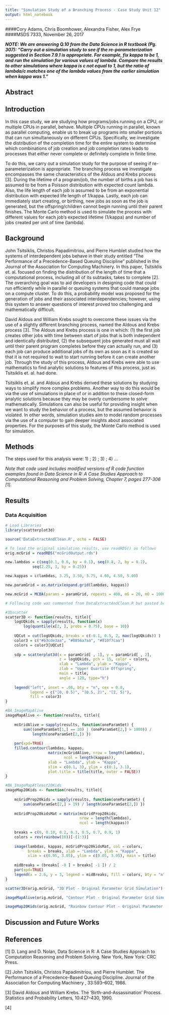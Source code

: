 ```yaml
---
title: "Simulation Study of a Branching Process - Case Study Unit 12"
output: html_notebook
---
```



####Cory Adams, Chris Boomhower, Alexandra Fisher, Alex Frye
####MSDS 7333, November 26, 2017

***NOTE: We are answering Q.10 from the Data Science in R textbook (Pg. 307): "Carry out a simulation study to see if the re-parameterization suggested in Section 7.9.1 is appropriate. For example, fix kappa to be 1, and run the simulation for various values of lambda. Compare the results to other simulations where kappa is c not equal to 1, but the ratio of lambda/c matches one of the lambda values from the earlier simulation when kappa was 1."***


## Abstract


## Introduction
In this case study, we are studying how programs/jobs running on a CPU, or multiple CPUs in parallel, behave. Multiple CPUs running in parallel, known as parallel computing, enable us to break up programs into smaller portions that can run simultaneously on different CPUs. Specifically, we investigate the distribution of the completion time for the entire system to determine which combinations of job creation and job completion rates leads to processes that either never complete or definitely complete in finite time. 

To do this, we carry out a simulation study for the purpose of seeing if re-parameterization is appropriate. The branching process we investigate encompasses the same characteristics of the Aldous and Krebs process [3]. During the lifetime of a program/job, the number of births a job has is assumed to be from a Poisson distribution with expected count lambda. Also, the life length of each job is assumed to be from an exponential distribution with expected life length of 1/kappa. Lastly, each job can immediately start creating, or birthing, new jobs as soon as the job is generated, but the offspring/children cannot begin running until their parent finishes. The Monte Carlo method is used to simulate the process with different values for each job's expected lifetime (1/kappa) and number of jobs created per unit of time (lambda). 


## Background
John Tsitsiklis, Christos Papadimitriou, and Pierre Humblet studied how the systems of interdependent jobs behave in their study entitled “The Performance of a Precedence-Based Queuing Discipline” published in the Journal of the Association for Computing Machinery. In this paper, Tsitsiklis et. al. focused on finding the distribution of the length of time that a computational process, including all of its subtasks, takes to complete [2]. The overarching goal was to aid developers in designing code that could run efficiently while in parallel or queuing systems that could manage jobs on a compute cluster. To do this, a probability model was proposed for the generation of jobs and their associated interdependencies; however, using this system to answer questions of interest proved too challenging and mathematically difficult. 

David Aldous and William Krebs sought to overcome these issues via the use of a slightly different branching process, named the Aldous and Krebs process [3]. The Aldous and Krebs process is one in which: (1) the first job creates other jobs with time between start of jobs that is both independent and identically distributed, (2) the subsequent jobs generated must all wait until their parent program completes before they can actually run, and (3) each job can produce additional jobs of its own as soon as it is created so that it is not required to wait to start running before it can create another job. Through the study of this process, Aldous and Krebs were able to use mathematics to find analytic solutions to features of this process, just as Tsitsiklis et. al. had done. 

Tsitsiklis et. al. and Aldous and Krebs derived these solutions by studying ways to simplify more complex problems. Another way to do this would be via the use of simulations in place of or in addition to these closed-form analytic solutions because they may be overly cumbersome to solve mathematically. Simulations can also be useful for providing insight when we want to study the behavior of a process, but the assumed behavior is violated. In other words, simulation studies aim to model random processes via the use of a computer to gain deeper insights about associated properties. For the purposes of this study, the Monte Carlo method is used for simulation. 


## Methods
The steps used for this analysis were: 1) ; 2) ; 3) ; 4) ...

*Note that code used includes modified versions of R code function examples found in Data Science in R: A Case Studies Approach to Computational Reasoning and Problem Solving, Chapter 7, pages 277-306 [1].*

## Results

### Data Acquisition
```r
# Load Libraries
library(scatterplot3d)
```



```r
source('DataExtractAndClean.R', echo = FALSE)
```

```r
# To load the original simulation results, use readRDS() as follows
orig.mcGrid = readRDS("mcGridOutput.rds")

new.lambdas = c(seq(0.1, 0.6, by = 0.1), seq(0.8, 2, by = 0.2),
            seq(2.25, 3, by = 0.25))

new.kappas = c(lambdas, 3.25, 3.50, 3.75, 4.00, 4.50, 5.00)

new.paramGrid = as.matrix(expand.grid(lambdas, kappas))

new.mcGrid = MCBA(params = paramGrid, repeats = 400, mG = 20, mO = 1000)
```

```r

# Following code was commented from DataExtractAndClean.R but pasted below for modification/use in notebook comparisons

#3Dscatter
scatter3D <- function(results, title){
    logUQkids = sapply(results, function(x) 
        log(quantile(x[2, ], probs = 0.75), base = 10))
    
    UQCut = cut(logUQkids, breaks = c(-0.1, 0.5, 2, max(logUQkids)) )
    color3 = c("#b3cde3aa", "#8856a7aa", "#810f7caa")
    colors = color3[UQCut]
    
    sdp = scatterplot3d(x = paramGrid[ , 1], y = paramGrid[ , 2], 
                        z = logUQkids, pch = 15, color = colors,
                        xlab = "Lambda", ylab = "Kappa",
                        zlab = "Upper Quartile Offspring",
                        main = title,
                        angle = 120, type="h")
    
    legend("left", inset = .08, bty = "n", cex = 0.8,
           legend = c("[0, 0.5)", "[0.5, 2)", "[2, 5)"), 
           fill = color3)
}

#BA_ImageMapAlive
imageMapAlive <- function(results, title){
    
    mcGridAlive = sapply(results, function(oneParamSet) {
        sum((oneParamSet[1,] == 20) | (oneParamSet[2,] > 1000)) / 
            length(oneParamSet[2,]) })
    
    par(xpd=TRUE)
    filled.contour(lambdas, kappas, 
                   matrix(mcGridAlive, nrow = length(lambdas), 
                          ncol = length(kappas)), 
                   xlab = "Lambda", ylab = "Kappa", 
                   xlim = c(0.1, 3), ylim = c(0.1, 3.1),
                   plot.title = title(title, outer = FALSE)) 
}

#BA_ImageMapAtleast20Kids
imageMap20Kids <- function(results, title){
    
    mcGridProp20kids = sapply(results, function(oneParamSet) {
        sum(oneParamSet[2,] > 19) / length(oneParamSet[2,]) })
    
    mcGridProp20kidsMat = matrix(mcGridProp20kids, 
                                 nrow = length(lambdas), 
                                 ncol = length(kappas))
    
    breaks = c(0, 0.10, 0.2, 0.3, 0.5, 0.7, 0.9, 1)
    colors = rev(rainbow(10))[-(1:3)]
    
    image(lambdas, kappas, mcGridProp20kidsMat, col = colors,
          breaks = breaks, xlab = "Lambda", ylab = "Kappa", 
          xlim = c(0.05, 3.05), ylim = c(0.05, 3.05), main = title)
    
    midBreaks = (breaks[ -8 ] + breaks[ -1 ]) / 2
    par(xpd=TRUE)
    legend(x = 2.6, y = 3, legend = midBreaks, fill = colors, bty = "n")
}
```

```r
scatter3D(orig.mcGrid, "3D Plot - Original Parameter Grid Simulation")
```

```r
imageMapAlive(orig.mcGrid, "Contour Plot - Original Parameter Grid Simulation")
```

```r
imageMap20Kids(orig.mcGrid, "Rainbow Contour Plot - Original Parameter Grid Simulation")
```


## Discussion and Future Works 



## References
[1] D. Lang and D. Nolan, Data Science in R: A Case Studies Approach to Computation Reasoning and Problem Solving. New York, New York: CRC Press. 

[2] John Tsitsiklis, Christos Papadimitriou, and Pierre Humblet. The Performance of a
Precedence-Based Queuing Discipline. Journal of the Association for Computing Machinery ,
33:593–602, 1986.

[3] David Aldous and William Krebs. The ‘Birth-and-Assassination’ Process. Statistics and
Probability Letters, 10:427–430, 1990.

[4] 

